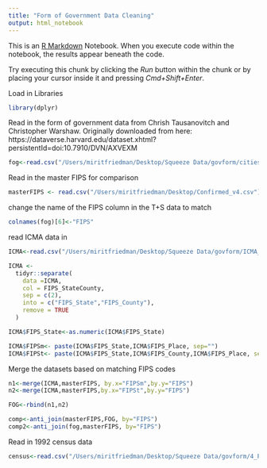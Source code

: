 ```yaml
---
title: "Form of Government Data Cleaning"
output: html_notebook
---
```


This is an [R Markdown](http://rmarkdown.rstudio.com) Notebook. When you execute code within the notebook, the results appear beneath the code. 

Try executing this chunk by clicking the *Run* button within the chunk or by placing your cursor inside it and pressing *Cmd+Shift+Enter*. 


Load in Libraries
```r
library(dplyr)
```


Read in the form of government data from Chrish Tausanovitch and Christopher Warshaw. Originally downloaded from here: https://dataverse.harvard.edu/dataset.xhtml?persistentId=doi:10.7910/DVN/AXVEXM
```r
fog<-read.csv("/Users/miritfriedman/Desktop/Squeeze Data/govform/cities_finaldata.csv")
```

Read in the master FIPS for comparison
```r
masterFIPS <- read.csv("/Users/miritfriedman/Desktop/Confirmed_v4.csv")
```
change the name of the FIPS column in the T+S data to match
```r
colnames(fog)[6]<-"FIPS"
```


read ICMA data in
```r

ICMA<-read.csv("/Users/miritfriedman/Desktop/Squeeze Data/govform/ICMA_2018.csv", colClasses = c("FIPS_StateCounty" = "character"))

ICMA <-
  tidyr::separate(
    data =ICMA,
    col = FIPS_StateCounty,
    sep = c(2),
    into = c("FIPS_State","FIPS_County"),
    remove = TRUE
  ) 

ICMA$FIPS_State<-as.numeric(ICMA$FIPS_State)

```


```r
ICMA$FIPSm<- paste(ICMA$FIPS_State,ICMA$FIPS_Place, sep="")
ICMA$FIPSt<- paste(ICMA$FIPS_State,ICMA$FIPS_County,ICMA$FIPS_Place, sep="")
```

Merge the datasets based on matching FIPS codes

```r
n1<-merge(ICMA,masterFIPS, by.x="FIPSm",by.y="FIPS")
n2<-merge(ICMA,masterFIPS,by.x="FIPSt",by.y="FIPS")

FOG<-rbind(n1,n2)

comp<-anti_join(masterFIPS,FOG, by="FIPS")
comp2<-anti_join(fog,masterFIPS, by="FIPS")
```

Read in 1992 census data

```r
census<-read.csv("/Users/miritfriedman/Desktop/Squeeze Data/govform/4_Popularly Elected Officials_1992_1987.csv",colClasses = c("ID"="character","State.Code"="character"))
```












